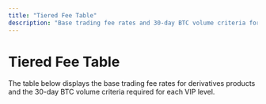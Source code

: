 ```yaml
---
title: "Tiered Fee Table"
description: "Base trading fee rates and 30-day BTC volume criteria for VIP levels"
---
```


# Tiered Fee Table

The table below displays the base trading fee rates for derivatives products and the 30-day BTC volume criteria required for each VIP level.